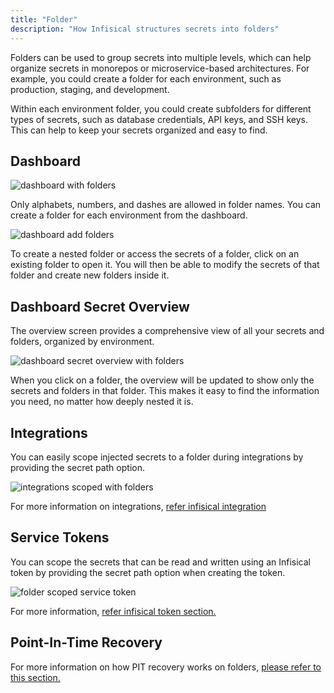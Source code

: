 ```yaml
---
title: "Folder"
description: "How Infisical structures secrets into folders"
---
```


Folders can be used to group secrets into multiple levels, which can help organize secrets in monorepos or microservice-based architectures. For example, you could create a folder for each environment, such as production, staging, and development. 

Within each environment folder, you could create subfolders for different types of secrets, such as database credentials, API keys, and SSH keys. This can help to keep your secrets organized and easy to find.

## Dashboard

![dashboard with folders](../../images/dashboard-folders.png)

Only alphabets, numbers, and dashes are allowed in folder names. You can create a folder for each environment from the dashboard.

![dashboard add folders](../../images/dashboard-add-folder.png)

To create a nested folder or access the secrets of a folder, click on an existing folder to open it. You will then be able to modify the secrets of that folder and create new folders inside it.

## Dashboard Secret Overview

The overview screen provides a comprehensive view of all your secrets and folders, organized by environment. 

![dashboard secret overview with folders](../../images/dashboard-folder-overview.png)

When you click on a folder, the overview will be updated to show only the secrets and folders in that folder. This makes it easy to find the information you need, no matter how deeply nested it is.

## Integrations

You can easily scope injected secrets to a folder during integrations by providing the secret path option.

![integrations scoped with folders](../../images/integration-folders.png)

For more information on integrations, [refer infisical integration](/integrations/overview)

## Service Tokens

You can scope the secrets that can be read and written using an Infisical token by providing the secret path option when creating the token.

![folder scoped service token](../../images/project-folder-token.png)

For more information, [refer infisical token section.](./token)

## Point-In-Time Recovery

For more information on how PIT recovery works on folders, [please refer to this section.](./pit-recovery)
